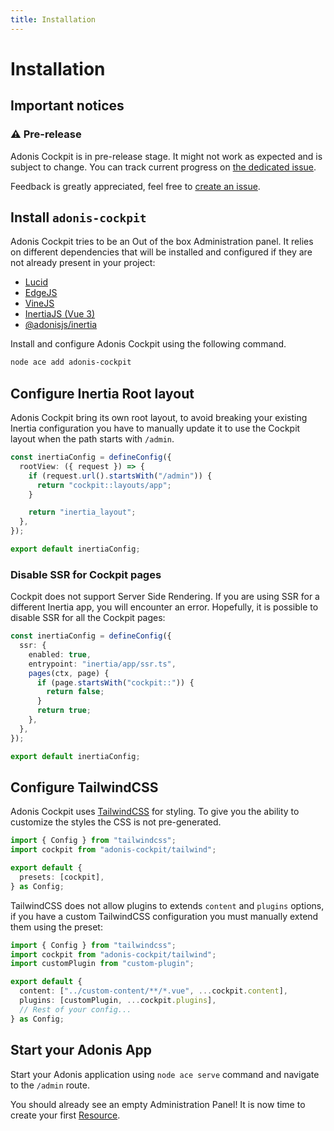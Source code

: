 ```yaml
---
title: Installation
---
```


# Installation

## Important notices

### ⚠ Pre-release

Adonis Cockpit is in pre-release stage. It might not work as expected and is subject to change.
You can track current progress on [the dedicated issue](https://github.com/kerwanp/adonis-cockpit/issues/4).

Feedback is greatly appreciated, feel free to [create an issue](https://github.com/kerwanp/adonis-cockpit/issues).

## Install `adonis-cockpit`

Adonis Cockpit tries to be an Out of the box Administration panel. It relies on different dependencies that will be installed and configured if they are not already present in your project:

- [Lucid](https://lucid.adonisjs.com/)
- [EdgeJS](https://edgejs.dev/)
- [VineJS](https://vinejs.dev/)
- [InertiaJS (Vue 3)](https://inertiajs.com/)
- [@adonisjs/inertia](https://docs.adonisjs.com/guides/views-and-templates/inertia)

Install and configure Adonis Cockpit using the following command.

```sh
node ace add adonis-cockpit
```

## Configure Inertia Root layout

Adonis Cockpit bring its own root layout, to avoid breaking your existing Inertia configuration you have to manually update it to use the Cockpit layout when the path starts with `/admin`.

```ts title="config/inertia.ts"
const inertiaConfig = defineConfig({
  rootView: ({ request }) => {
    if (request.url().startsWith("/admin")) {
      return "cockpit::layouts/app";
    }

    return "inertia_layout";
  },
});

export default inertiaConfig;
```

### Disable SSR for Cockpit pages

Cockpit does not support Server Side Rendering. If you are using SSR for a different Inertia app, you will encounter an error.
Hopefully, it is possible to disable SSR for all the Cockpit pages:

```ts title="config/inertia.ts"
const inertiaConfig = defineConfig({
  ssr: {
    enabled: true,
    entrypoint: "inertia/app/ssr.ts",
    pages(ctx, page) {
      if (page.startsWith("cockpit::")) {
        return false;
      }
      return true;
    },
  },
});

export default inertiaConfig;
```

## Configure TailwindCSS

Adonis Cockpit uses [TailwindCSS](https://tailwindcss.com/) for styling. To give you the ability to customize the styles the CSS is not pre-generated.

```ts title="tailwind.config.ts"
import { Config } from "tailwindcss";
import cockpit from "adonis-cockpit/tailwind";

export default {
  presets: [cockpit],
} as Config;
```

TailwindCSS does not allow plugins to extends `content` and `plugins` options, if you have a custom TailwindCSS configuration you must manually extend them using the preset:

```ts title="tailwind.config.ts"
import { Config } from "tailwindcss";
import cockpit from "adonis-cockpit/tailwind";
import customPlugin from "custom-plugin";

export default {
  content: ["../custom-content/**/*.vue", ...cockpit.content],
  plugins: [customPlugin, ...cockpit.plugins],
  // Rest of your config...
} as Config;
```

## Start your Adonis App

Start your Adonis application using `node ace serve` command and navigate to the `/admin` route.

You should already see an empty Administration Panel! It is now time to create your first [Resource](../basics/resources.md).
